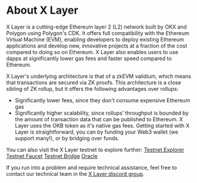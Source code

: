 # About X Layer

X Layer is a cutting-edge Ethereum layer 2 (L2) network built by OKX and Polygon using Polygon's CDK. It offers full compatibility with the Ethereum Virtual Machine (EVM), enabling developers to deploy existing Ethereum applications and develop new, innovative projects at a fraction of the cost compared to doing so on Ethereum. X Layer also enables users to use dapps at significantly lower gas fees and faster speed compared to Ethereum. 

X Layer's underlying architecture is that of a zkEVM validium, which means that transactions are secured via ZK proofs. This architecture is a close sibling of ZK rollup, but it offers the following advantages over rollups:
- Significantly lower fees, since they don't consume expensive Ethereum gas
- Significantly higher scalability, since rollups’ throughput is bounded by the amount of transaction data that can be published to Ethereum.
X Layer uses the OKB token as it's native gas fees. Getting started with X Layer is straightforward, you can by funding your Web3 wallet (we support many!), or by bridging over funds.

You can also visit the X Layer testnet to explore further:
[Testnet Explorer](https://web3.okx.com/explorer/x-layer-testnet)
[Testnet Faucet](https://web3.okx.com/zh-hans/xlayer/faucet)
[Testnet Bridge](https://web3.okx.com/xlayer/bridge-test)
[Oracle](https://web3.okx.com/xlayer/oracle)

<Tip title="Note">If you run into a problem and require technical assistance, feel free to contact our technical team in the [X Layer discord group](https://discord.gg/wkywErUx "disord").</Tip>